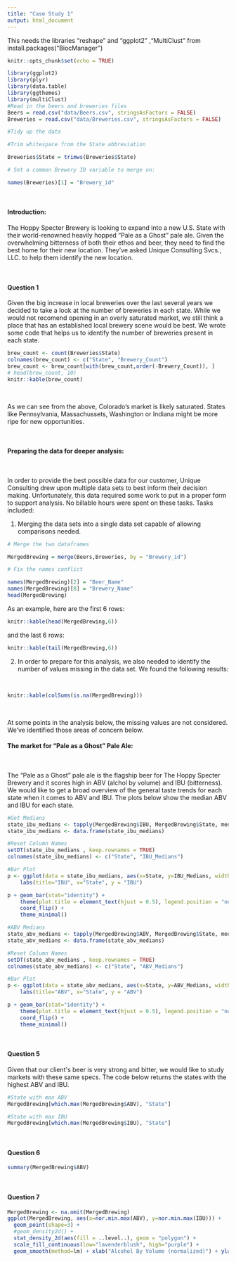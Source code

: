 ```yaml
---
title: "Case Study 1"
output: html_document
---
```

This needs the libraries "reshape" and "ggplot2"  ,"MultiClust" from  install.packages("BiocManager") 

```r
knitr::opts_chunk$set(echo = TRUE)

library(ggplot2)
library(plyr)
library(data.table)
library(ggthemes)
library(multiClust)
#Read in the beers and breweries files
Beers = read.csv("data/Beers.csv", stringsAsFactors = FALSE)
Breweries = read.csv("data/Breweries.csv", stringsAsFactors = FALSE)

#Tidy up the data

#Trim whitespace from the State abbreviation

Breweries$State = trimws(Breweries$State)

# Set a common Brewery ID variable to merge on: 

names(Breweries)[1] = "Brewery_id"

```

<br/>

#### Introduction:
The Hoppy Specter Brewery is looking to expand into a new U.S. State with their world-renowned heavily hopped "Pale as a Ghost" pale ale. Given the overwhelming bitterness of both their ethos and beer, they need to find the best home for their new location. They've asked Unique Consulting Svcs., LLC. to help them identify the new location.

<br/>

#### Question 1

Given the big increase in local breweries over the last several years we decided to take a look at the number of breweries in each state. While we would not recomend opening in an overly saturated market, we still think a place that has an established local brewery scene would be best. We wrote some code that helps us to identify the number of breweries present in each state. 

```r
brew_count <- count(Breweries$State)
colnames(brew_count) <- c("State", "Brewery_Count")
brew_count <- brew_count[with(brew_count,order(-Brewery_Count)), ]
# head(brew_count, 10)
knitr::kable(brew_count)
```

<br/> 

As we can see from the above, Colorado's market is likely saturated. States like Pennsylvania, Massachussets, Washington or Indiana might be more ripe for new opportunities. 

<br/>

#### Preparing the data for deeper analysis: 

<br/>

In order to provide the best possible data for our customer, Unique Consulting drew upon multiple data sets to best inform their decision making. Unfortunately, this data required some work to put in a proper form to support analysis. No billable hours were spent on these tasks. Tasks included: 

1. Merging the data sets into a single data set capable of allowing comparisons needed. 

```r
# Merge the two dataframes

MergedBrewing = merge(Beers,Breweries, by = "Brewery_id")

# Fix the names conflict

names(MergedBrewing)[2] = "Beer_Name"
names(MergedBrewing)[8] = "Brewery_Name"
head(MergedBrewing)

```

As an example, here are the first 6 rows: 

```r
knitr::kable(head(MergedBrewing,6))
```

and the last 6 rows: 
```r
knitr::kable(tail(MergedBrewing,6))
```

2. In order to prepare for this analysis, we also needed to identify the number of values missing in the data set. We found the following results: 

<br/>

```r

knitr::kable(colSums(is.na(MergedBrewing)))


```


<br/>

At some points in the analysis below, the missing values are not considered. We've identified those areas of concern below. 

#### The market for "Pale as a Ghost" Pale Ale: 

<br/> 

The "Pale as a Ghost" pale ale is the flagship beer for The Hoppy Specter Brewery and it scores high in ABV (alchol by volume) and IBU (bitterness). We would like to get a broad overview of the general taste trends for each state when it comes to ABV and IBU. The plots below show the median ABV and IBU for each state.

```r
#Get Medians
state_ibu_medians <- tapply(MergedBrewing$IBU, MergedBrewing$State, median, na.rm = T)
state_ibu_medians <- data.frame(state_ibu_medians)

#Reset Column Names
setDT(state_ibu_medians , keep.rownames = TRUE)
colnames(state_ibu_medians) <- c("State", "IBU_Medians")

#Bar Plot
p <- ggplot(data = state_ibu_medians, aes(x=State, y=IBU_Medians, width = .5)) +
    labs(title="IBU", x="State", y = "IBU") 

p + geom_bar(stat="identity") +
    theme(plot.title = element_text(hjust = 0.5), legend.position = "none") +
    coord_flip() +
    theme_minimal()
```


```r

#ABV Medians
state_abv_medians <- tapply(MergedBrewing$ABV, MergedBrewing$State, median, na.rm = T)
state_abv_medians <- data.frame(state_abv_medians)

#Reset Column Names
setDT(state_abv_medians , keep.rownames = TRUE)
colnames(state_abv_medians) <- c("State", "ABV_Medians")

#Bar Plot
p <- ggplot(data = state_abv_medians, aes(x=State, y=ABV_Medians, width = .5)) +
    labs(title="ABV", x="State", y = "ABV") 

p + geom_bar(stat="identity") +
    theme(plot.title = element_text(hjust = 0.5), legend.position = "none") +
    coord_flip() +
    theme_minimal()
```


<br/>

#### Question 5
Given that our client\'s beer is very strong and bitter, we would like to study markets with these same specs. The code below returns the states with the highest ABV and IBU.
```r
#State with max ABV
MergedBrewing[which.max(MergedBrewing$ABV), "State"]

#State with max IBU
MergedBrewing[which.max(MergedBrewing$IBU), "State"]
```

<br/>  

#### Question 6
```r
summary(MergedBrewing$ABV)
```

<br/>

#### Question 7
```r
MergedBrewing <- na.omit(MergedBrewing)
ggplot(MergedBrewing, aes(x=nor.min.max(ABV), y=nor.min.max(IBU))) +
  geom_point(shape=3) +
  #geom_density2d() + 
  stat_density_2d(aes(fill = ..level..), geom = "polygon") +
  scale_fill_continuous(low="lavenderblush", high="purple") +
  geom_smooth(method=lm) + xlab("Alcohol By Volume (normalized)") + ylab("International Bitterness Units (normalized)") + ggtitle("Relationship Between Bitterness and Alcohol By Volume") + theme_minimal()
```